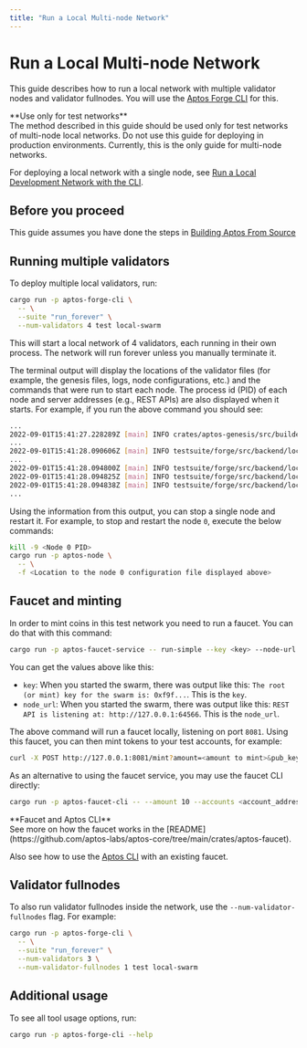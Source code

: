 ```yaml
---
title: "Run a Local Multi-node Network"
---
```



# Run a Local Multi-node Network

This guide describes how to run a local network with multiple validator nodes and validator fullnodes. You will use the [Aptos Forge CLI](https://github.com/aptos-labs/aptos-core/tree/main/testsuite/forge-cli/src) for this.

<Callout type="info"> 
**Use only for test networks**<br />
The method described in this guide should be used only for test networks of multi-node local networks. Do not use this guide for deploying in production environments. Currently, this is the only guide for multi-node networks.

For deploying a local network with a single node, see [Run a Local Development Network with the CLI](./local-development-network.mdx).
</Callout>

## Before you proceed

This guide assumes you have done the steps in [Building Aptos From Source](../building-from-source.mdx)

## Running multiple validators

To deploy multiple local validators, run:

```bash filename="Terminal"
cargo run -p aptos-forge-cli \
  -- \
  --suite "run_forever" \
  --num-validators 4 test local-swarm
```

This will start a local network of 4 validators, each running in their own process. The network will run forever unless you manually terminate it.

The terminal output will display the locations of the validator files (for example, the genesis files, logs, node configurations, etc.) and the commands that were run to start each node. The process id (PID) of each node and server addresses (e.g., REST APIs) are also displayed when it starts. For example, if you run the above command you should see:

```bash filename="Terminal"
...
2022-09-01T15:41:27.228289Z [main] INFO crates/aptos-genesis/src/builder.rs:462 Building genesis with 4 validators. Directory of output: "/private/var/folders/dx/c0l2rrkn0656gfx6v5_dy_p80000gn/T/.tmpq9uPMJ"
...
2022-09-01T15:41:28.090606Z [main] INFO testsuite/forge/src/backend/local/swarm.rs:207 The root (or mint) key for the swarm is: 0xf9f...
...
2022-09-01T15:41:28.094800Z [main] INFO testsuite/forge/src/backend/local/node.rs:129 Started node 0 (PID: 78939) with command: ".../aptos-core/target/debug/aptos-node" "-f" "/private/var/folders/dx/c0l2rrkn0656gfx6v5_dy_p80000gn/T/.tmpq9uPMJ/0/node.yaml"
2022-09-01T15:41:28.094825Z [main] INFO testsuite/forge/src/backend/local/node.rs:137 Node 0: REST API is listening at: http://127.0.0.1:64566
2022-09-01T15:41:28.094838Z [main] INFO testsuite/forge/src/backend/local/node.rs:142 Node 0: Inspection service is listening at http://127.0.0.1:64568
...
```

Using the information from this output, you can stop a single node and restart
it. For example, to stop and restart the node `0`, execute the below commands:

```bash filename="Terminal"
kill -9 <Node 0 PID>
cargo run -p aptos-node \
  -- \
  -f <Location to the node 0 configuration file displayed above>
```

## Faucet and minting

In order to mint coins in this test network you need to run a faucet. You can do that with this command:

```bash filename="Terminal"
cargo run -p aptos-faucet-service -- run-simple --key <key> --node-url <node_url>
```

You can get the values above like this:

- `key`: When you started the swarm, there was output like this: `The root (or mint) key for the swarm is: 0xf9f...`. This is the `key`.
- `node_url`: When you started the swarm, there was output like this: `REST API is listening at: http://127.0.0.1:64566`. This is the `node_url`.

The above command will run a faucet locally, listening on port `8081`. Using this faucet, you can then mint tokens to your test accounts, for example:

```bash filename="Terminal"
curl -X POST http://127.0.0.1:8081/mint?amount=<amount to mint>&pub_key=<public key to mint tokens to>
```

As an alternative to using the faucet service, you may use the faucet CLI directly:

```bash filename="Terminal"
cargo run -p aptos-faucet-cli -- --amount 10 --accounts <account_address> --key <private_key>
```

<Callout type="info"> 
**Faucet and Aptos CLI**<br />
See more on how the faucet works in the [README](https://github.com/aptos-labs/aptos-core/tree/main/crates/aptos-faucet).

Also see how to use the [Aptos CLI](../../../build/cli.mdx) with an existing faucet.
</Callout>

## Validator fullnodes

To also run validator fullnodes inside the network, use the `--num-validator-fullnodes` flag. For example:

```bash filename="Terminal"
cargo run -p aptos-forge-cli \
  -- \
  --suite "run_forever" \
  --num-validators 3 \
  --num-validator-fullnodes 1 test local-swarm
```

## Additional usage

To see all tool usage options, run:

```bash filename="Terminal"
cargo run -p aptos-forge-cli --help
```
